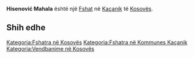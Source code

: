 {{Fshat në Kosovës
 | Emri                = Hisenović Mahala
| srp_N_name = Hisenović Mahala
| srp_N_FULL_NAME_RO = Hisenović Mahala Husenović Mahala
| srp_N_FULL_NAME_ND_RO = Hisenovic Mahala Husenovic Mahala
| srp_N_SORT_NAME_RG = HISENOVICMAHALA HUSENOVICMAHALA
| srp_N_FULL_NAME_RG = Hisenović Mahala Husenović Mahala
| srp_N_FULL_NAME_ND_RG = Hisenovic Mahala Husenovic Mahala

 | Emri (Rasa dhanore) = 
 | Figura              = 
 | Shteti              = Kosovo
 | Komuna              = Kaçanik
 | Kodi postar         = 
 | Sipërfaqja          = 

 | Popullsia           = 

 | Regj. i popullsisë  = 
 | Dend. e popullsisë  = 
 | Faqja zyrtare       = 
 <!--- Koordinatat ----> 
 | Gjerësia            = 42.656389
 | Gjatësia            = 20.798333
 | Lartësia            = 
}}
'''Hisenović Mahala''' është një [[Fshat]] në [[Kaçanik]] të [[Kosovës]].

<!-- == Gjeografia == -->
<!-- == Historia == -->
<!-- == Demografia == -->
== Shih edhe ==
{{Komuna Kaçanik}}
{{Kosovo-Administrata-Cung}}

[[Kategoria:Fshatra në Kosovës]]
[[Kategoria:Fshatra në Kommunes Kaçanik]]
[[Kategoria:Vendbanime në Kosovës]]